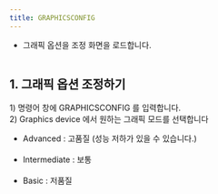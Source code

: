 ```yaml
---
title: GRAPHICSCONFIG
---
```



* 그래픽 옵션을 조정 화면을 로드합니다.

<Image src={image1} alt="" width={400} />

## **1\. 그래픽 옵션 조정하기**

1\) 명령어 창에 GRAPHICSCONFIG 를 입력합니다.   
2\) Graphics device 에서 원하는 그래픽 모드를 선택합니다

- Advanced : 고품질 (성능 저하가 있을 수 있습니다.)   
  <Image src={image2} alt="" width={500} />
  <Image src={image5} alt="" width={500} />
- Intermediate : 보통   
  <Image src={image3} alt="" width={500} />
  <Image src={image6} alt="" width={500} />
- Basic : 저품질  
  <Image src={image4} alt="" width={500} />

